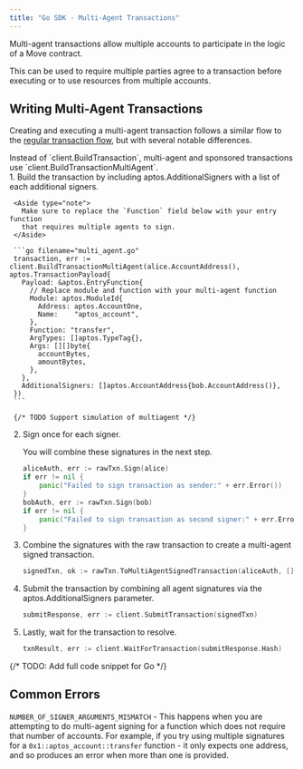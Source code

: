```yaml
---
title: "Go SDK - Multi-Agent Transactions"
---
```



Multi-agent transactions allow multiple accounts to participate in the logic of
a Move contract.

This can be used to require multiple parties agree to a transaction before
executing or to use resources from multiple accounts.

## Writing Multi-Agent Transactions

Creating and executing a multi-agent transaction follows a similar flow to the
[regular transaction flow](../../../../../build/sdks/go-sdk/building-transactions), but with several
notable differences.

<Aside type="note">
  Instead of `client.BuildTransaction`, multi-agent and sponsored transactions
  use `client.BuildTransactionMultiAgent`.
</Aside>

<Steps>
  1. Build the transaction by including aptos.AdditionalSigners with a list of each additional signers.

     <Aside type="note">
       Make sure to replace the `Function` field below with your entry function
       that requires multiple agents to sign.
     </Aside>

     ```go filename="multi_agent.go"
     transaction, err := client.BuildTransactionMultiAgent(alice.AccountAddress(), aptos.TransactionPayload{
       Payload: &aptos.EntryFunction{
         // Replace module and function with your multi-agent function
         Module: aptos.ModuleId{
           Address: aptos.AccountOne,
           Name:    "aptos_account",
         },
         Function: "transfer",
         ArgTypes: []aptos.TypeTag{},
         Args: [][]byte{
           accountBytes,
           amountBytes,
         },
       },
       AdditionalSigners: []aptos.AccountAddress{bob.AccountAddress()},
     })
     ```

     {/* TODO Support simulation of multiagent */}

  2. Sign once for each signer.

     You will combine these signatures in the next step.

     ```go filename="multi_agent.go"
     aliceAuth, err := rawTxn.Sign(alice)
     if err != nil {
         panic("Failed to sign transaction as sender:" + err.Error())
     }
     bobAuth, err := rawTxn.Sign(bob)
     if err != nil {
         panic("Failed to sign transaction as second signer:" + err.Error())
     }
     ```

  3. Combine the signatures with the raw transaction to create a multi-agent signed transaction.

     ```go filename="multi_agent.go"
     signedTxn, ok := rawTxn.ToMultiAgentSignedTransaction(aliceAuth, []crypto.AccountAuthenticator{bobAuth})
     ```

  4. Submit the transaction by combining all agent signatures via the aptos.AdditionalSigners parameter.

     ```go filename="multi_agent.go"
     submitResponse, err := client.SubmitTransaction(signedTxn)
     ```

  5. Lastly, wait for the transaction to resolve.

     ```go filename="multi_agent.go"
     txnResult, err := client.WaitForTransaction(submitResponse.Hash)
     ```
</Steps>

{/* TODO: Add full code snippet for Go */}

## Common Errors

`NUMBER_OF_SIGNER_ARGUMENTS_MISMATCH` - This happens when you are attempting to
do multi-agent signing for a function which does not require that number of
accounts. For example, if you try using multiple signatures for a
`0x1::aptos_account::transfer` function - it only expects one address, and so
produces an error when more than one is provided.
